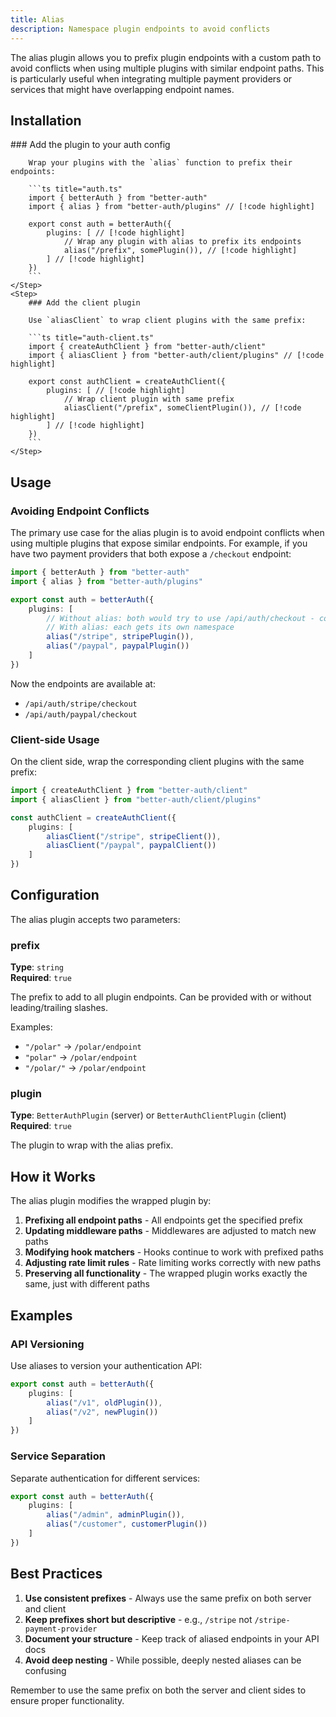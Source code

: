 ```yaml
---
title: Alias
description: Namespace plugin endpoints to avoid conflicts
---
```


The alias plugin allows you to prefix plugin endpoints with a custom path to avoid conflicts when using multiple plugins with similar endpoint paths. This is particularly useful when integrating multiple payment providers or services that might have overlapping endpoint names.

## Installation

<Steps>
    <Step>
        ### Add the plugin to your auth config

        Wrap your plugins with the `alias` function to prefix their endpoints:

        ```ts title="auth.ts" 
        import { betterAuth } from "better-auth"
        import { alias } from "better-auth/plugins" // [!code highlight]

        export const auth = betterAuth({
            plugins: [ // [!code highlight]
                // Wrap any plugin with alias to prefix its endpoints
                alias("/prefix", somePlugin()), // [!code highlight]
            ] // [!code highlight]
        })
        ```
    </Step>
    <Step>
        ### Add the client plugin
        
        Use `aliasClient` to wrap client plugins with the same prefix:
        
        ```ts title="auth-client.ts"
        import { createAuthClient } from "better-auth/client"
        import { aliasClient } from "better-auth/client/plugins" // [!code highlight]
        
        export const authClient = createAuthClient({
            plugins: [ // [!code highlight]
                // Wrap client plugin with same prefix
                aliasClient("/prefix", someClientPlugin()), // [!code highlight]
            ] // [!code highlight]
        })
        ```
    </Step>
</Steps>

## Usage

### Avoiding Endpoint Conflicts

The primary use case for the alias plugin is to avoid endpoint conflicts when using multiple plugins that expose similar endpoints. For example, if you have two payment providers that both expose a `/checkout` endpoint:

```ts title="auth.ts"
import { betterAuth } from "better-auth"
import { alias } from "better-auth/plugins"

export const auth = betterAuth({
    plugins: [
        // Without alias: both would try to use /api/auth/checkout - conflict!
        // With alias: each gets its own namespace
        alias("/stripe", stripePlugin()),
        alias("/paypal", paypalPlugin())
    ]
})
```

Now the endpoints are available at:
- `/api/auth/stripe/checkout` 
- `/api/auth/paypal/checkout`

### Client-side Usage

On the client side, wrap the corresponding client plugins with the same prefix:

```ts title="auth-client.ts" 
import { createAuthClient } from "better-auth/client"
import { aliasClient } from "better-auth/client/plugins"

const authClient = createAuthClient({
    plugins: [
        aliasClient("/stripe", stripeClient()),
        aliasClient("/paypal", paypalClient())
    ]
})
```

## Configuration

The alias plugin accepts two parameters:

### prefix
**Type**: `string`  
**Required**: `true`

The prefix to add to all plugin endpoints. Can be provided with or without leading/trailing slashes.

Examples:
- `"/polar"` → `/polar/endpoint`
- `"polar"` → `/polar/endpoint`  
- `"/polar/"` → `/polar/endpoint`

### plugin
**Type**: `BetterAuthPlugin` (server) or `BetterAuthClientPlugin` (client)  
**Required**: `true`

The plugin to wrap with the alias prefix.

## How it Works

The alias plugin modifies the wrapped plugin by:

1. **Prefixing all endpoint paths** - All endpoints get the specified prefix
2. **Updating middleware paths** - Middlewares are adjusted to match new paths
3. **Modifying hook matchers** - Hooks continue to work with prefixed paths
4. **Adjusting rate limit rules** - Rate limiting works correctly with new paths
5. **Preserving all functionality** - The wrapped plugin works exactly the same, just with different paths

## Examples

### API Versioning

Use aliases to version your authentication API:

```ts
export const auth = betterAuth({
    plugins: [
        alias("/v1", oldPlugin()),
        alias("/v2", newPlugin())
    ]
})
```

### Service Separation

Separate authentication for different services:

```ts
export const auth = betterAuth({
    plugins: [
        alias("/admin", adminPlugin()),
        alias("/customer", customerPlugin())
    ]
})
```

## Best Practices

1. **Use consistent prefixes** - Always use the same prefix on both server and client
2. **Keep prefixes short but descriptive** - e.g., `/stripe` not `/stripe-payment-provider`
3. **Document your structure** - Keep track of aliased endpoints in your API docs
4. **Avoid deep nesting** - While possible, deeply nested aliases can be confusing

<Callout type="info">
Remember to use the same prefix on both the server and client sides to ensure proper functionality.
</Callout>